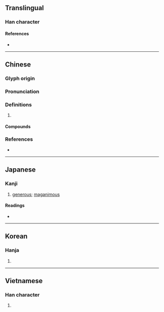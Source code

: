 {{character info/new}}
==Translingual==

===Han character===
{{Han char|rn=61|rad=心|as=11|sn=14|four=90032|canj=PILE|ids=⿰忄康}}

====References====
* {{Han ref|kx=0400.160|dkj=11146|dj=0740.090|hdz=42347.100|uh=6177|ud=24951|bh=BA42|bd=47682}}

----

==Chinese==
{{zh-forms}}

===Glyph origin===
{{Han etym}}

===Pronunciation===
{{zh-pron
|m=kāng
|c=hong1,hong2,kong2
|mn=khóng
|mc=y
|oc=y
|cat=v,adj
}}

===Definitions===
{{zh-hanzi}}

# {{zh-only|慷慨|[[generous]]; [[impassioned]]; [[vehement]]}}

====Compounds====
{{zh-der|慷慨|慷慨激昂|慷慨陳詞|慷慨激烈|慷慨悲歌|慷慨仗義|慷慨解囊|慷慨擔承|悲歌慷慨|慷慨捐生|慷慨赴義|激昂慷慨}}

===References===
* {{R:yue:mfccd}}

----

==Japanese==

===Kanji===
{{ja-kanji|grade=|rs=心11}}

# [[generous]]; [[maganimous]]

====Readings====
* {{ja-readings|on=[[こう]] (kō)|kun=[[いきどおる]] (ikidooru)}}

----

==Korean==

===Hanja===
{{ko-hanja|hangeul=강|eumhun=|rv=gang|mr=kang|y=kang}}

# {{defn|lang=ko|sort=心11}}

----

==Vietnamese==

===Han character===
{{vi-readings|rs=心11|hanviet=khảng}}

# {{defn|lang=vi|sort=心11}}